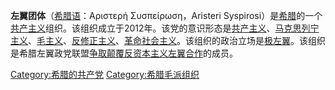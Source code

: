'''左翼团体'''（[[希腊语|希腊语]]：Αριστερή Συσπείρωση，Aristeri Syspirosi）是[[希腊|希腊]]的一个[[共产主义|共产主义]]组织。该组织成立于2012年。该党的意识形态是[[共产主义|共产主义]]、[[马克思列宁主义|马克思列宁主义]]、[[毛主义|毛主义]]、[[反修正主义|反修正主义]]、[[革命社会主义|革命社会主义]]。该组织的政治立场是[[极左翼|极左翼]]。该组织是希腊左翼政党联盟[[争取颠覆反资本主义左翼合作|争取颠覆反资本主义左翼合作]]的成员。

{{希腊政党}}
{{欧洲的共产党}}

[[Category:希腊的共产党|Category:希腊的共产党]]
[[Category:希腊毛派组织|Category:希腊毛派组织]]